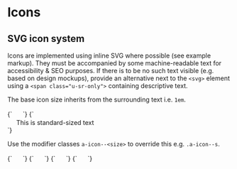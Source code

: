 
<Meta title="Atoms/Icon" />

# Icons

## SVG icon system

Icons are implemented using inline SVG where possible (see example markup). They must be accompanied by some machine-readable text for accessibility & SEO purposes. If there is to be no such text visible (e.g. based on design mockups), provide an alternative next to the `<svg>` element using a `<span class="u-sr-only">` containing descriptive text.

The base icon size inherits from the surrounding text i.e. `1em`.

<Canvas isColumn>
  <Story name="Icon">
    {`
      <svg width="16" height="16" class="a-icon" aria-hidden="true" focusable="false">
        <use xlink:href="${icons}#icon-plus"></use>
      </svg>
    `}
  </Story>
  <Story name="Icon with adjacent text">
    {`
      <div class="u-flex u-items-center">
        <svg width="16" height="16" class="a-icon u-margin-m--right" aria-hidden="true" focusable="false">
          <use xlink:href="${icons}#icon-plus"></use>
        </svg>
        <span>This is standard-sized text</span>
      </div>
    `}
  </Story>
</Canvas>

Use the modifier classes `a-icon--<size>` to override this e.g. `.a-icon--s`.

<Canvas>
  <Story name="Small icon">
    {`
      <svg width="16" height="16" class="a-icon a-icon--s" aria-hidden="true" focusable="false">
        <use xlink:href="${icons}#icon-plus"></use>
      </svg>
    `}
  </Story>
  <Story name="Medium icon">
    {`
      <svg width="16" height="16" class="a-icon a-icon--m" aria-hidden="true" focusable="false">
        <use xlink:href="${icons}#icon-plus"></use>
      </svg>
    `}
  </Story>
  <Story name="Large icon">
    {`
      <svg width="16" height="16" class="a-icon a-icon--l" aria-hidden="true" focusable="false">
        <use xlink:href="${icons}#icon-plus"></use>
      </svg>
    `}
  </Story>
  <Story name="X-Large icon">
    {`
      <svg width="16" height="16" class="a-icon a-icon--xl" aria-hidden="true" focusable="false">
        <use xlink:href="${icons}#icon-plus"></use>
      </svg>
    `}
  </Story>
</Canvas>
